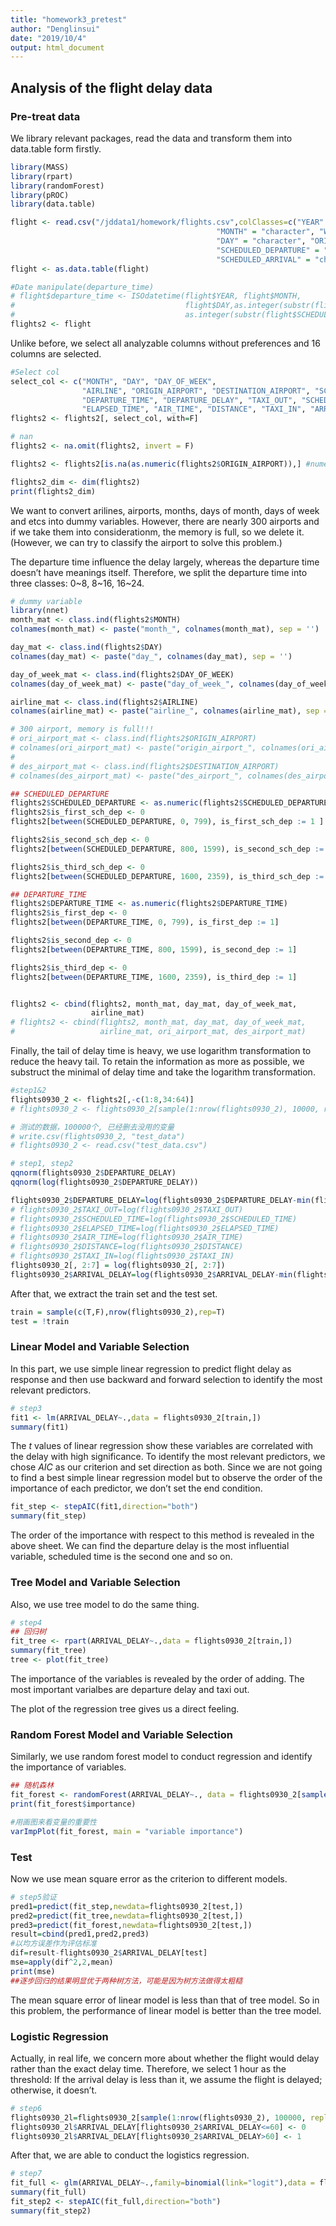 ```yaml
---
title: "homework3_pretest"
author: "Denglinsui"
date: "2019/10/4"
output: html_document
---
```

## Analysis of the flight delay data

### Pre-treat data
We library relevant packages, read the data and transform them into data.table form firstly.
```r
library(MASS)
library(rpart)
library(randomForest)
library(pROC)
library(data.table)

flight <- read.csv("/jddata1/homework/flights.csv",colClasses=c("YEAR" = "character", "DEPARTURE_TIME" = "character",
                                              "MONTH" = "character", "WHEELS_OFF" = "character",
                                              "DAY" = "character", "ORIGIN_AIRPORT" = "character",
                                              "SCHEDULED_DEPARTURE" = "character", "WHEELS_ON" = "character",
                                              "SCHEDULED_ARRIVAL" = "character", "ARRIVAL_TIME" = "character"))
flight <- as.data.table(flight)

#Date manipulate(departure_time)
# flight$departure_time <- ISOdatetime(flight$YEAR, flight$MONTH, 
#                                      flight$DAY,as.integer(substr(flight$SCHEDULED_DEPARTURE,1,2)),
#                                      as.integer(substr(flight$SCHEDULED_DEPARTURE,3,4)),0)
flights2 <- flight
```

Unlike before, we select all analyzable columns without preferences and 16 columns are selected.
```r
#Select col
select_col <- c("MONTH", "DAY", "DAY_OF_WEEK", 
                "AIRLINE", "ORIGIN_AIRPORT", "DESTINATION_AIRPORT", "SCHEDULED_DEPARTURE", 
                "DEPARTURE_TIME", "DEPARTURE_DELAY", "TAXI_OUT", "SCHEDULED_TIME", 
                "ELAPSED_TIME", "AIR_TIME", "DISTANCE", "TAXI_IN", "ARRIVAL_DELAY")
flights2 <- flights2[, select_col, with=F]

# nan
flights2 <- na.omit(flights2, invert = F)

flights2 <- flights2[is.na(as.numeric(flights2$ORIGIN_AIRPORT)),] #numeric airport id. should be deleted.

flights2_dim <- dim(flights2)
print(flights2_dim)
```

We want to convert arilines, airports, months, days of month, days of week and etcs into dummy variables. However, there are nearly 300 airports and if we take them into considerationm, the memory is full, so we delete it. (However, we can try to classify the airport to solve this problem.)

The departure time influence the delay largely, whereas the departure time doesn't have meanings itself. Therefore, we split the departure time into three classes: 0~8, 8~16, 16~24.

```r
# dummy variable
library(nnet)
month_mat <- class.ind(flights2$MONTH)
colnames(month_mat) <- paste("month_", colnames(month_mat), sep = '')

day_mat <- class.ind(flights2$DAY)
colnames(day_mat) <- paste("day_", colnames(day_mat), sep = '')

day_of_week_mat <- class.ind(flights2$DAY_OF_WEEK)
colnames(day_of_week_mat) <- paste("day_of_week_", colnames(day_of_week_mat), sep = '')

airline_mat <- class.ind(flights2$AIRLINE)
colnames(airline_mat) <- paste("airline_", colnames(airline_mat), sep = '')

# 300 airport, memory is full!!!
# ori_airport_mat <- class.ind(flights2$ORIGIN_AIRPORT)
# colnames(ori_airport_mat) <- paste("origin_airport_", colnames(ori_airport_mat), sep = '')
# 
# des_airport_mat <- class.ind(flights2$DESTINATION_AIRPORT)
# colnames(des_airport_mat) <- paste("des_airport_", colnames(des_airport_mat), sep = '')

## SCHEDULED_DEPARTURE
flights2$SCHEDULED_DEPARTURE <- as.numeric(flights2$SCHEDULED_DEPARTURE)
flights2$is_first_sch_dep <- 0
flights2[between(SCHEDULED_DEPARTURE, 0, 799), is_first_sch_dep := 1 ]

flights2$is_second_sch_dep <- 0
flights2[between(SCHEDULED_DEPARTURE, 800, 1599), is_second_sch_dep := 1]

flights2$is_third_sch_dep <- 0
flights2[between(SCHEDULED_DEPARTURE, 1600, 2359), is_third_sch_dep := 1]

## DEPARTURE_TIME
flights2$DEPARTURE_TIME <- as.numeric(flights2$DEPARTURE_TIME)
flights2$is_first_dep <- 0
flights2[between(DEPARTURE_TIME, 0, 799), is_first_dep := 1]

flights2$is_second_dep <- 0
flights2[between(DEPARTURE_TIME, 800, 1599), is_second_dep := 1]

flights2$is_third_dep <- 0
flights2[between(DEPARTURE_TIME, 1600, 2359), is_third_dep := 1]


flights2 <- cbind(flights2, month_mat, day_mat, day_of_week_mat,
                  airline_mat) 
# flights2 <- cbind(flights2, month_mat, day_mat, day_of_week_mat,
#                   airline_mat, ori_airport_mat, des_airport_mat) 

```

Finally, the tail of delay time is heavy, we use logarithm transformation to reduce the heavy tail. To retain the information as more as possible, we substruct the minimal of delay time and take the logarithm transformation.

```r
#step1&2
flights0930_2 <- flights2[,-c(1:8,34:64)]
# flights0930_2 <- flights0930_2[sample(1:nrow(flights0930_2), 10000, replace = F), ]

# 测试的数据，100000个, 已经删去没用的变量
# write.csv(flights0930_2, "test_data")
# flights0930_2 <- read.csv("test_data.csv")

# step1, step2
qqnorm(flights0930_2$DEPARTURE_DELAY)
qqnorm(log(flights0930_2$DEPARTURE_DELAY))

flights0930_2$DEPARTURE_DELAY=log(flights0930_2$DEPARTURE_DELAY-min(flights0930_2$DEPARTURE_DELAY)+1)
# flights0930_2$TAXI_OUT=log(flights0930_2$TAXI_OUT)
# flights0930_2$SCHEDULED_TIME=log(flights0930_2$SCHEDULED_TIME)
# flights0930_2$ELAPSED_TIME=log(flights0930_2$ELAPSED_TIME)
# flights0930_2$AIR_TIME=log(flights0930_2$AIR_TIME)
# flights0930_2$DISTANCE=log(flights0930_2$DISTANCE)
# flights0930_2$TAXI_IN=log(flights0930_2$TAXI_IN)
flights0930_2[, 2:7] = log(flights0930_2[, 2:7])
flights0930_2$ARRIVAL_DELAY=log(flights0930_2$ARRIVAL_DELAY-min(flights0930_2$ARRIVAL_DELAY)+1)
```


After that, we extract the train set and the test set.
```r
train = sample(c(T,F),nrow(flights0930_2),rep=T)
test = !train

```

### Linear Model and Variable Selection
In this part, we use simple linear regression to predict flight delay as response and then use backward and forward selection to identify the most relevant predictors.
```r
# step3
fit1 <- lm(ARRIVAL_DELAY~.,data = flights0930_2[train,])
summary(fit1)
```

The $t$ values of linear regression show these variables are correlated with the delay with high significance. To identify the most relevant predictors, we chose $AIC$ as our criterion and set direction as both. Since we are not going to find a best simple linear regression model but to observe the order of the importance of each predictor, we don't set the end condition.
```r
fit_step <- stepAIC(fit1,direction="both")
summary(fit_step)
```

The order of the importance with respect to this method is revealed in the above sheet. We can find the departure delay is the most influential variable, scheduled time is the second one and so on.

### Tree Model and Variable Selection
Also, we use tree model to do the same thing.
```r
# step4
## 回归树
fit_tree <- rpart(ARRIVAL_DELAY~.,data = flights0930_2[train,])
summary(fit_tree)
tree <- plot(fit_tree)
```


The importance of the variables is revealed by the order of adding. The most important varialbes are departure delay and taxi out.

The plot of the regression tree gives us a direct feeling.

### Random Forest Model and Variable Selection
Similarly, we use random forest model to conduct regression and identify the importance of variables. 
```r
## 随机森林
fit_forest <- randomForest(ARRIVAL_DELAY~., data = flights0930_2[sample(1:nrow(flights0930_2), 100000, replace = FALSE),],ntree=100,mtry=5,importance=TRUE, proximity=TRUE)
print(fit_forest$importance)

```

```r
#用画图来看变量的重要性
varImpPlot(fit_forest, main = "variable importance")
```


### Test
Now we use mean square error as the criterion to different models.

```r
# step5验证
pred1=predict(fit_step,newdata=flights0930_2[test,])
pred2=predict(fit_tree,newdata=flights0930_2[test,])
pred3=predict(fit_forest,newdata=flights0930_2[test,])
result=cbind(pred1,pred2,pred3)
#以均方误差作为评估标准
dif=result-flights0930_2$ARRIVAL_DELAY[test]
mse=apply(dif^2,2,mean)
print(mse)
##逐步回归的结果明显优于两种树方法，可能是因为树方法做得太粗糙
```


The mean square error of linear model is less than that of tree model. So in this problem, the performance of linear model is better than the tree model.

### Logistic Regression
Actually, in real life, we concern more about whether the flight would delay rather than the exact delay time. Therefore, we select 1 hour as the threshold: If the arrival delay is less than it, we assume the flight is delayed; otherwise, it doesn't.
```r
# step6
flights0930_2l=flights0930_2[sample(1:nrow(flights0930_2), 100000, replace = FALSE)]
flights0930_2l$ARRIVAL_DELAY[flights0930_2$ARRIVAL_DELAY<=60] <- 0
flights0930_2l$ARRIVAL_DELAY[flights0930_2$ARRIVAL_DELAY>60] <- 1
```


After that, we are able to conduct the logistics regression.
```r
# step7
fit_full <- glm(ARRIVAL_DELAY~.,family=binomial(link="logit"),data = flights0930_2l)
summary(fit_full)
fit_step2 <- stepAIC(fit_full,direction="both")
summary(fit_step2)
```


